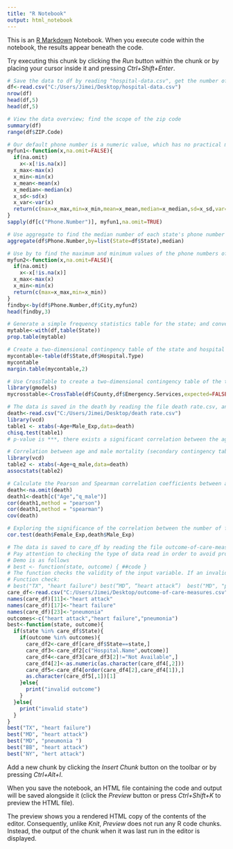 ---
title: "R Notebook"
output: html_notebook
---

This is an [R Markdown](http://rmarkdown.rstudio.com) Notebook. When you execute code within the notebook, the results appear beneath the code. 

Try executing this chunk by clicking the *Run* button within the chunk or by placing your cursor inside it and pressing *Ctrl+Shift+Enter*. 

```{r}
# Save the data to df by reading "hospital-data.csv", get the number of the data; view the first 5 data in the data
df<-read.csv("C:/Users/Jimei/Desktop/hospital-data.csv")
nrow(df)
head(df,5)
head(df,5)

# View the data overview; find the scope of the zip code
summary(df)
range(df$ZIP.Code)

# Our default phone number is a numeric value, which has no practical meaning; the sapply function is used to return the maximum, minimum, mean, median, standard deviation and variance of the phone number by calling the user-defined function
myfun1<-function(x,na.omit=FALSE){
  if(na.omit)
    x<-x[!is.na(x)]
  x_max<-max(x)
  x_min<-min(x)
  x_mean<-mean(x)
  x_median<-median(x)
  x_sd<-sd(x)
  x_var<-var(x)
  return(c(max=x_max,min=x_min,mean=x_mean,median=x_median,sd=x_sd,var=x_var))
}
sapply(df[c("Phone.Number")], myfun1,na.omit=TRUE)

# Use aggregate to find the median number of each state's phone number
aggregate(df$Phone.Number,by=list(State=df$State),median)

# Use by to find the maximum and minimum values of the phone numbers of each city; display the first 3 data of the results
myfun2<-function(x,na.omit=FALSE){
  if(na.omit)
    x<-x[!is.na(x)]
  x_max<-max(x)
  x_min<-min(x)
  return(c(max=x_max,min=x_min))
}
findby<-by(df$Phone.Number,df$City,myfun2)
head(findby,3)

# Generate a simple frequency statistics table for the state; and convert this frequency table into a scale value
mytable<-with(df,table(State))
prop.table(mytable)

# Create a two-dimensional contingency table of the state and hospital type, named mycontable; generate margins by column
mycontable<-table(df$State,df$Hospital.Type)
mycontable
margin.table(mycontable,2)

# Use CrossTable to create a two-dimensional contingency table of the township and whether to provide the emergency service field, named mycrosstable. (Note: Install the gmodels package)
library(gmodels)
mycrosstable<-CrossTable(df$County,df$Emergency.Services,expected=FALSE, prop.r=FALSE, prop.c=FALSE,prop.t=FALSE, prop.chisq=FALSE, chisq = FALSE)

# The data is saved in the death by reading the file death rate.csv, and the independence between the age and the male living population (secondary contingency table) is checked by the chi-square test
death<-read.csv("C:/Users/Jimei/Desktop/death rate.csv")
library(vcd)
table1 <- xtabs(~Age+Male_Exp,data=death)
chisq.test(table1)
# p-value is ***, there exists a significant correlation between the age and the male living population

# Correlation between age and male mortality (secondary contingency table) is measured by the assocstats function)
library(vcd)
table2 <- xtabs(~Age+q_male,data=death)
assocstats(table2)

# Calculate the Pearson and Spearman correlation coefficients between age and male mortality; and the covariance of all variables in the death
death<-na.omit(death)
death1<-death[c("Age","q_male")]
cor(death1,method = "pearson")
cor(death1,method = "spearman")
cov(death)

# Exploring the significance of the correlation between the number of female survivors and the number of male survivors
cor.test(death$Female_Exp,death$Male_Exp)

# The data is saved to care_df by reading the file outcome-of-care-measures.csv. By writing a function called best, the best hospital in the state is found. The function has two parameters, one has two letters. The abbreviated state name, and the other is the result name, including (heart attack, heart failure, pneumonia), and the function returns the hospital name with the lowest 30-day mortality rate. When dealing with rankings, if the mortality rate is equal, the hospitals are sorted alphabetically, taking the first hospital
# Pay attention to checking the type of data read in order to avoid problems when sorting!!
# Demo is as follows
# best <- function(state, outcome) { ##code }
# The function checks the validity of the input variable. If an invalid state name is entered, the function should stop the program and prompt "invalid state". Also, when the input evaluate parameter is incorrect, it should prompt "invalid outcome"
# Function check:
# best("TX", "heart failure") best(“MD”, “heart attack”)  best("MD", "pneumonia") best("BB", "heart attack") best("NY", "hert attack")
care_df<-read.csv("C:/Users/Jimei/Desktop/outcome-of-care-measures.csv")
names(care_df)[11]<-"heart attack"
names(care_df)[17]<-"heart failure"
names(care_df)[23]<-"pneumonia"
outcomes<-c("heart attack","heart failure","pneumonia")
best<-function(state, outcome){
  if(state %in% care_df$State){
    if(outcome %in% outcomes){
      care_df2<-care_df[care_df$State==state,]
      care_df3<-care_df2[c("Hospital.Name",outcome)]
      care_df4<-care_df3[care_df3[2]!="Not Available",]
      care_df4[2]<-as.numeric(as.character(care_df4[,2]))
      care_df5<-care_df4[order(care_df4[2],care_df4[1]),]
      as.character(care_df5[,1])[1]
    }else{
      print("invalid outcome")
    }
  }else{
    print("invalid state")
  }
}
best("TX", "heart failure")
best("MD", "heart attack")
best("MD", "pneumonia ")
best("BB", "heart attack")
best("NY", "hert attack")

```

Add a new chunk by clicking the *Insert Chunk* button on the toolbar or by pressing *Ctrl+Alt+I*.

When you save the notebook, an HTML file containing the code and output will be saved alongside it (click the *Preview* button or press *Ctrl+Shift+K* to preview the HTML file).

The preview shows you a rendered HTML copy of the contents of the editor. Consequently, unlike *Knit*, *Preview* does not run any R code chunks. Instead, the output of the chunk when it was last run in the editor is displayed.
